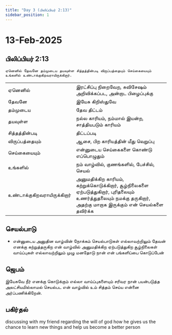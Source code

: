 ```yaml
---
title: "Day 3 (பிலிப்பியர் 2:13)"
sidebar_position: 1
---
```


# 13-Feb-2025
## பிலிப்பியர் 2:13
`ஏனெனில் தேவனே தம்முடைய தயவுள்ள சித்தத்தின்படி விருப்பத்தையும் செய்கையையும் உங்களில் உண்டாக்குகிறவராயிருக்கிறார்.`

|          |         |
| -------- | ------- |
| ஏனெனில் | இரட்சிப்பு நிறைவேற, சுவிசேஷம் அறிவிக்கப்பட, அன்றாட பிழைப்புக்கு |
| தேவனே | இயேசு கிறிஸ்துவே |
| தம்முடைய | தேவ திட்டம் |
| தயவுள்ள | நல்ல காரியம், நம்மால் இயன்ற, சாத்தியபடும் காரியம் |
| சித்தத்தின்படி | திட்டப்படி |
| விருப்பத்தையும் | ஆசை, பிற காரியத்தின் மீது வெறுப்பு |
| செய்கையையும் | என்னுடைய செய்கைகளை கொண்டு எப்பொழுதும் |
| உங்களில் | நம் வாழ்வில், குணங்களில், பேச்சில், செயல் |
| உண்டாக்குகிறவராயிருக்கிறார் | அனுமதிக்கிற காரியம், கற்றுக்கொடுக்கிறார், சூழ்நிலைகளை ஏற்படுத்துகிறார், புரிதலையும் உணர்த்துதலையும் நமக்கு தருகிறார், அதற்கு மாறாக இருக்கும் என் செயல்களை தவிர்க்க  |

## செயல்பாடு
* என்னுடைய அனுதின வாழ்வின் நோக்கம் செயல்பாடுகள் எல்லாவற்றிலும் தேவன் எனக்கு கற்றுத்தருகிற என் வாழ்வில் அனுமதிக்கிற ஏற்படுத்துகிற சூழ்நிலைகள் வாய்ப்புகள் எல்லாவற்றிலும் முழு மனதோடு நான் என் பங்களிப்பை கொடுப்பேன்

## ஜெபம்
இயேசுவே நீர் எனக்கு கொடுக்கும் எல்லா வாய்ப்புகளையும் சரிவர நான் பயன்படுத்த அலட்சியமில்லாமல் செயல்பட என் வாழ்வில் உம் சித்தம் செய்ய என்னை அர்ப்பணிக்கிறேன்.

## பகிர்தல்
discussing with my friend regarding the will of god how he gives us the chance to learn new things and help us become a better person
